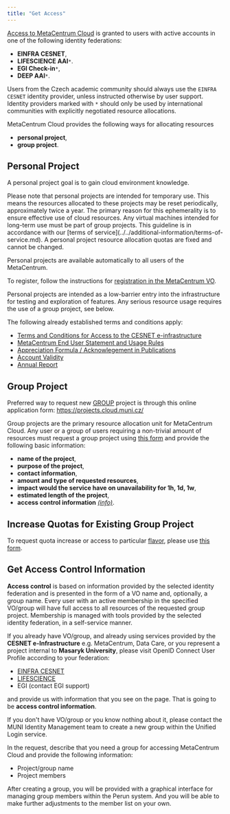 ```yaml
---
title: "Get Access"
---
```

[Access to MetaCentrum Cloud](https://cloud.metacentrum.cz/) is granted to users
with active accounts in one of the following identity federations:

* __EINFRA CESNET__,
* __LIFESCIENCE AAI__`*`.
* __EGI Check-in__`*`,
* __DEEP AAI__`*`.

Users from the Czech academic community should always use the `EINFRA CESNET`
identity provider, unless instructed otherwise by user support.
Identity providers marked with `*` should only be used by international
communities with explicitly negotiated resource allocations.

MetaCentrum Cloud provides the following ways for allocating resources

* __personal project__,
* __group project__.

## Personal Project

A personal project goal is to gain cloud environment knowledge.

<Callout type="warn" title="Important">
	Please note that personal projects are intended for temporary use. This means the resources allocated to these projects may be reset periodically, approximately twice a year. The primary reason for this ephemerality is to ensure effective use of cloud resources. Any virtual machines intended for long-term use must be part of group projects. This guideline is in accordance with our [terms of service](../../additional-information/terms-of-service.md).
</Callout>

<Callout type="warn" title="Caution">
	A personal project resource allocation quotas are fixed and cannot be changed.
</Callout>

Personal projects are available automatically to all users of the MetaCentrum.

To register, follow the instructions for
[registration in the MetaCentrum VO](https://metavo.metacentrum.cz/en/application/index.html).

Personal projects are intended as a low-barrier entry
into the infrastructure for testing and exploration of features.
Any serious resource usage requires the use of a group project, see below.

The following already established terms and conditions apply:

* [Terms and Conditions for Access to the CESNET e-infrastructure](https://www.cesnet.cz/conditions/?lang=en)
* [MetaCentrum End User Statement and Usage Rules](https://www.metacentrum.cz/en/about/rules/index.html)
* [Appreciation Formula / Acknowlegement in Publications](https://wiki.metacentrum.cz/wiki/Usage_rules/Acknowledgement)
* [Account Validity](https://wiki.metacentrum.cz/wiki/Usage_rules/Account)
* [Annual Report](https://wiki.metacentrum.cz/wiki/MetaCentrum_Annual_Report_%E2%88%92_Author_Instructions)

## Group Project

<Callout type="info" title="Note" icon="📌">
	Preferred way to request new <a href="https://cloud.gitlab-pages.ics.muni.cz/documentation/register/#group-project">GROUP</a> project is through this online application form: <a href="https://projects.cloud.muni.cz/">https://projects.cloud.muni.cz/</a>
</Callout>

Group projects are the primary resource allocation unit for MetaCentrum Cloud.
Any user or a group of users requiring a non-trivial amount of resources must
request a group project using [this form](https://projects.cloud.muni.cz/) and provide the following basic information:

* __name of the project__,
* __purpose of the project__,
* __contact information__,
* __amount and type of requested resources__,
* __impact would the service have on unavailability for 1h, 1d, 1w__,
* __estimated length of the project__,
* __access control information__ _[(info)](#get-access-control-information)_.

## Increase Quotas for Existing Group Project

To request quota increase or access to particular [flavor](flavors.md), please use [this form](https://projects.cloud.muni.cz/).

## Get Access Control Information

__Access control__ is based on information provided by the selected identity federation
and is presented in the form of a VO name and, optionally, a group name. Every user
with an active membership in the specified VO/group will have full access to all resources
of the requested group project. Membership is managed with tools provided by the selected
identity federation, in a self-service manner.

If you already have VO/group, and already using services
provided by the __CESNET e-Infrastructure__ e.g. MetaCentrum, Data Care,
or you represent a project internal to __Masaryk University__,
please visit OpenID Connect User Profile according to your federation:

 - [EINFRA CESNET](https://login.cesnet.cz/oidc/manage/user/profile)
 - [LIFESCIENCE](https://profile.aai.lifescience-ri.eu/profile)
 - EGI (contact EGI support)

and provide us with information that you see on the page. That is going to be __access control information__.

If you don't have VO/group or you know nothing about it, please contact the MUNI Identity Management team
to create a new group within the Unified Login service.

 In the request, describe that you need a group for accessing MetaCentrum Cloud and provide the following information:

* Project/group name
* Project members

After creating a group, you will be provided with a graphical interface for managing group members within the Perun system.
And you will be able to make further adjustments to the member list on your own.

